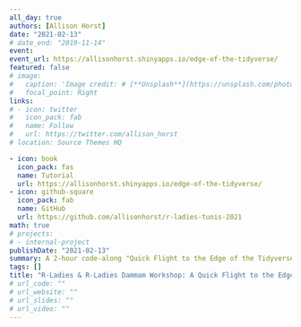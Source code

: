 ```yaml
---
all_day: true
authors: [Allison Horst]
date: "2021-02-13"
# date_end: "2019-11-14"
event: 
event_url: https://allisonhorst.shinyapps.io/edge-of-the-tidyverse/
featured: false
# image: 
#   caption: 'Image credit: # [**Unsplash**](https://unsplash.com/photos/bzdhc5b3Bxs)'
#   focal_point: Right
links:
# - icon: twitter
#   icon_pack: fab
#   name: Follow
#   url: https://twitter.com/allison_horst
# location: Source Themes HQ

- icon: book
  icon_pack: fas
  name: Tutorial
  url: https://allisonhorst.shinyapps.io/edge-of-the-tidyverse/
- icon: github-square
  icon_pack: fab
  name: GitHub
  url: https://github.com/allisonhorst/r-ladies-tunis-2021
math: true
# projects:
# - internal-project
publishDate: "2021-02-13"
summary: A 2-hour code-along "Quick Flight to the Edge of the Tidyverse"
tags: []
title: "R-Ladies & R-Ladies Dammam Workshop: A Quick Flight to the Edge of the Tidyverse"
# url_code: ""
# url_website: ""
# url_slides: ""
# url_video: ""
---
```

